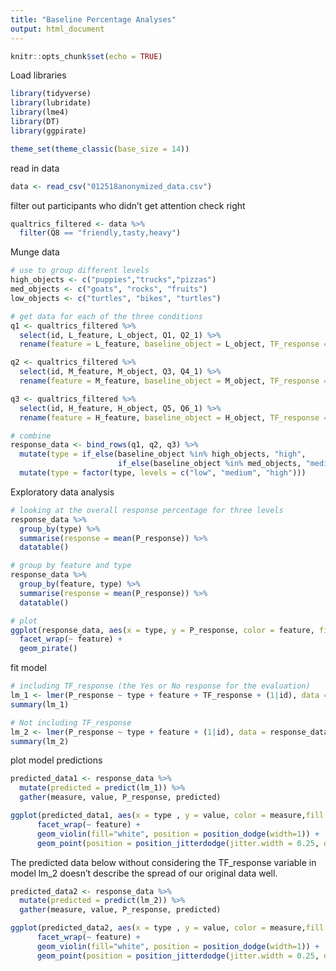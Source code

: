 ```yaml
---
title: "Baseline Percentage Analyses"
output: html_document
---
```


```r
knitr::opts_chunk$set(echo = TRUE)
```

Load libraries
```r
library(tidyverse)
library(lubridate)
library(lme4)
library(DT)
library(ggpirate)

theme_set(theme_classic(base_size = 14))
```

read in data
```r
data <- read_csv("012518anonymized_data.csv")
```

filter out participants who didn't get attention check right
```r
qualtrics_filtered <- data %>%
  filter(Q8 == "friendly,tasty,heavy")
```

Munge data
```r
# use to group different levels
high_objects <- c("puppies","trucks","pizzas")
med_objects <- c("goats", "rocks", "fruits")
low_objects <- c("turtles", "bikes", "turtles")

# get data for each of the three conditions
q1 <- qualtrics_filtered %>%
  select(id, L_feature, L_object, Q1, Q2_1) %>%
  rename(feature = L_feature, baseline_object = L_object, TF_response = Q1, P_response = Q2_1)

q2 <- qualtrics_filtered %>%
  select(id, M_feature, M_object, Q3, Q4_1) %>%
  rename(feature = M_feature, baseline_object = M_object, TF_response = Q3, P_response = Q4_1)

q3 <- qualtrics_filtered %>%
  select(id, H_feature, H_object, Q5, Q6_1) %>%
  rename(feature = H_feature, baseline_object = H_object, TF_response = Q5, P_response = Q6_1)

# combine
response_data <- bind_rows(q1, q2, q3) %>%
  mutate(type = if_else(baseline_object %in% high_objects, "high",
                        if_else(baseline_object %in% med_objects, "medium","low"))) %>%
  mutate(type = factor(type, levels = c("low", "medium", "high")))

```

Exploratory data analysis
```r
# looking at the overall response percentage for three levels
response_data %>%
  group_by(type) %>%
  summarise(response = mean(P_response)) %>%
  datatable()

# group by feature and type
response_data %>%
  group_by(feature, type) %>%
  summarise(response = mean(P_response)) %>%
  datatable()

# plot
ggplot(response_data, aes(x = type, y = P_response, color = feature, fill = feature)) + 
  facet_wrap(~ feature) +
  geom_pirate()
```

fit model
```r
# including TF_response (the Yes or No response for the evaluation)
lm_1 <- lmer(P_response ~ type + feature + TF_response + (1|id), data = response_data)
summary(lm_1)

# Not including TF_response
lm_2 <- lmer(P_response ~ type + feature + (1|id), data = response_data)
summary(lm_2)
```

plot model predictions
```r
predicted_data1 <- response_data %>%
  mutate(predicted = predict(lm_1)) %>%
  gather(measure, value, P_response, predicted)

ggplot(predicted_data1, aes(x = type , y = value, color = measure,fill = measure))  + 
      facet_wrap(~ feature) + 
      geom_violin(fill="white", position = position_dodge(width=1)) +
      geom_point(position = position_jitterdodge(jitter.width = 0.25, dodge.width=0.9), size = 0.7)
```

The predicted data below without considering the TF_response variable in model lm_2 doesn't describe the spread of our original data well.
```r
predicted_data2 <- response_data %>%
  mutate(predicted = predict(lm_2)) %>%
  gather(measure, value, P_response, predicted)

ggplot(predicted_data2, aes(x = type , y = value, color = measure,fill = measure))  + 
      facet_wrap(~ feature) + 
      geom_violin(fill="white", position = position_dodge(width=1)) +
      geom_point(position = position_jitterdodge(jitter.width = 0.25, dodge.width=0.9), size = 0.7)
```


